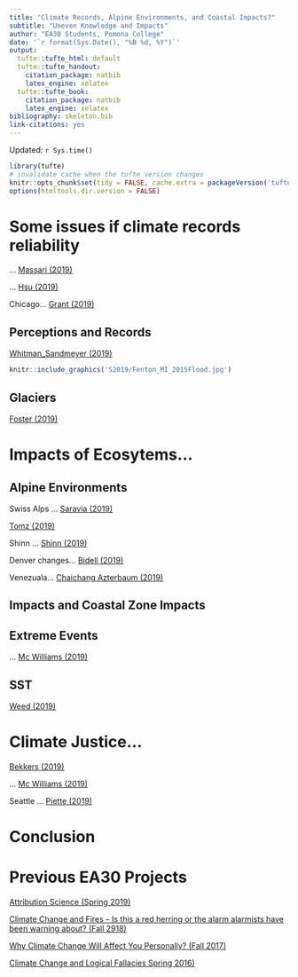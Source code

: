 ```yaml
---
title: "Climate Records, Alpine Environments, and Coastal Impacts?"
subtitle: "Uneven Knowledge and Impacts"
author: "EA30 Students, Pomona College"
date: '`r format(Sys.Date(), "%B %d, %Y")`'
output:
  tufte::tufte_html: default
  tufte::tufte_handout:
    citation_package: natbib
    latex_engine: xelatex
  tufte::tufte_book:
    citation_package: natbib
    latex_engine: xelatex
bibliography: skeleton.bib
link-citations: yes
---
```

Updated: `r Sys.time()`

```r
library(tufte)
# invalidate cache when the tufte version changes
knitr::opts_chunk$set(tidy = FALSE, cache.extra = packageVersion('tufte'))
options(htmltools.dir.version = FALSE)
```
# Some issues if climate records reliability

... [Massari (2019)](Massari0.html)

... [Hsu (2019)](Hsu0.html)

Chicago... [Grant (2019)](Grant0.html)

## Perceptions and Records

[Whitman_Sandmeyer (2019)](Whitman_Sandmeyer0.html)

```r
knitr::include_graphics('S2019/Fenton_MI_2015Flood.jpg')
```

## Glaciers 

[Foster (2019)](Foster0.html)


# Impacts of Ecosytems...

## Alpine Environments

Swiss Alps ... [Saravia  (2019)](Saravia0.html)

[Tomz (2019)](Tomz0.html)

Shinn ... [Shinn (2019)](Shinn0.html)

Denver changes... [Bidell (2019)](Bidell0.html)

Venezuala... [Chaichang Azterbaum (2019)](Chaichang_Azterbaum.html)




## Impacts and Coastal Zone Impacts

## Extreme Events

... [Mc Williams (2019)](McWilliams0.html)

## SST

[Weed (2019)](Weed0.html)

# Climate Justice...

[Bekkers (2019)](Bekkers0.html)

... [Mc Williams (2019)](McWilliams0.html)

Seattle ... [Piette (2019)](Piette0.html)

# Conclusion


# Previous EA30 Projects

[Attribution Science (Spring 2019)](S2019/index_2019S.html)

[Climate Change and Fires -- Is this a red herring or the alarm alarmists have been warning about? (Fall 2918)](F2018/index_2018F.html)

[Why Climate Change Will Affect You Personally? (Fall 2017)](F2017/index_2017F.html)

[Climate Change and Logical Fallacies Spring 2016)](S2017/index_2017S.html)
